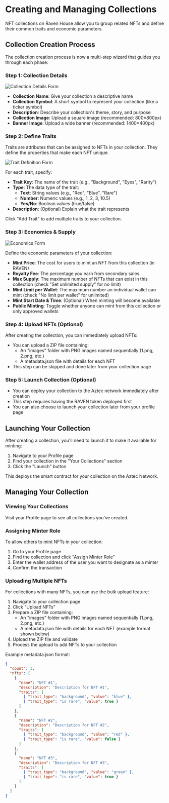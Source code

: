 # Creating and Managing Collections

NFT collections on Raven House allow you to group related NFTs and define their common traits and economic parameters.

## Collection Creation Process

The collection creation process is now a multi-step wizard that guides you through each phase:

### Step 1: Collection Details

![Collection Details Form](/img/docs/collection-details.png)

- **Collection Name**: Give your collection a descriptive name
- **Collection Symbol**: A short symbol to represent your collection (like a ticker symbol)
- **Description**: Describe your collection's theme, story, and purpose
- **Collection Image**: Upload a square image (recommended: 800×800px)
- **Banner Image**: Upload a wide banner (recommended: 1400×400px)

### Step 2: Define Traits

Traits are attributes that can be assigned to NFTs in your collection. They define the properties that make each NFT unique.

![Trait Definition Form](/img/docs/trait-definition.png)

For each trait, specify:

- **Trait Key**: The name of the trait (e.g., "Background", "Eyes", "Rarity")
- **Type**: The data type of the trait:
  - **Text**: String values (e.g., "Red", "Blue", "Rare")
  - **Number**: Numeric values (e.g., 1, 2, 3, 10.5)
  - **Yes/No**: Boolean values (true/false)
- **Description**: (Optional) Explain what the trait represents

Click "Add Trait" to add multiple traits to your collection.

### Step 3: Economics & Supply

![Economics Form](/img/docs/economics-form.png)

Define the economic parameters of your collection:

- **Mint Price**: The cost for users to mint an NFT from this collection (in RAVEN)
- **Royalty Fee**: The percentage you earn from secondary sales
- **Max Supply**: The maximum number of NFTs that can exist in this collection (check "Set unlimited supply" for no limit)
- **Mint Limit per Wallet**: The maximum number an individual wallet can mint (check "No limit per wallet" for unlimited)
- **Mint Start Date & Time**: (Optional) When minting will become available
- **Public Minting**: Toggle whether anyone can mint from this collection or only approved wallets

### Step 4: Upload NFTs (Optional)

After creating the collection, you can immediately upload NFTs:

- You can upload a ZIP file containing:
  - An "images" folder with PNG images named sequentially (1.png, 2.png, etc.)
  - A metadata.json file with details for each NFT
- This step can be skipped and done later from your collection page

### Step 5: Launch Collection (Optional)

- You can deploy your collection to the Aztec network immediately after creation
- This step requires having the RAVEN token deployed first
- You can also choose to launch your collection later from your profile page

## Launching Your Collection

After creating a collection, you'll need to launch it to make it available for minting:

1. Navigate to your Profile page
2. Find your collection in the "Your Collections" section
3. Click the "Launch" button

This deploys the smart contract for your collection on the Aztec Network.

## Managing Your Collection

### Viewing Your Collections

Visit your Profile page to see all collections you've created.

### Assigning Minter Role

To allow others to mint NFTs in your collection:

1. Go to your Profile page
2. Find the collection and click "Assign Minter Role"
3. Enter the wallet address of the user you want to designate as a minter
4. Confirm the transaction

### Uploading Multiple NFTs

For collections with many NFTs, you can use the bulk upload feature:

1. Navigate to your collection page
2. Click "Upload NFTs"
3. Prepare a ZIP file containing:
   - An "images" folder with PNG images named sequentially (1.png, 2.png, etc.)
   - A metadata.json file with details for each NFT (example format shown below)
4. Upload the ZIP file and validate
5. Process the upload to add NFTs to your collection

Example metadata.json format:
```json
{
  "count": 3,
  "nfts": [
    {
      "name": "NFT #1",
      "description": "Description for NFT #1",
      "traits": [
        { "trait_type": "background", "value": "blue" },
        { "trait_type": "is rare", "value": true }
      ]
    },
    {
      "name": "NFT #2",
      "description": "Description for NFT #2",
      "traits": [
        { "trait_type": "background", "value": "red" },
        { "trait_type": "is rare", "value": false }
      ]
    },
    {
      "name": "NFT #3",
      "description": "Description for NFT #3",
      "traits": [
        { "trait_type": "background", "value": "green" },
        { "trait_type": "is rare", "value": true }
      ]
    }
  ]
}